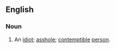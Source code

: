 {{also|assclown}}
==English==

===Noun===
{{en-noun}}

# {{lb|en|North America|slang|derogatory}} An [[idiot]]; [[asshole]]; [[contemptible]] [[person]].